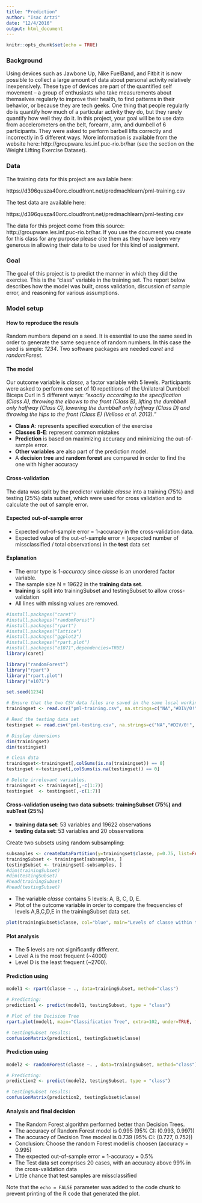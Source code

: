 ```yaml
---
title: "Prediction"
author: "Isac Artzi"
date: "12/4/2016"
output: html_document
---
```


```r
knitr::opts_chunk$set(echo = TRUE)
```

### Background

Using devices such as Jawbone Up, Nike FuelBand, and Fitbit it is now possible to collect a large amount of data about personal activity relatively inexpensively. These type of devices are part of the quantified self movement – a group of enthusiasts who take measurements about themselves regularly to improve their health, to find patterns in their behavior, or because they are tech geeks. One thing that people regularly do is quantify how much of a particular activity they do, but they rarely quantify how well they do it. In this project, your goal will be to use data from accelerometers on the belt, forearm, arm, and dumbell of 6 participants. They were asked to perform barbell lifts correctly and incorrectly in 5 different ways. More information is available from the website here: http://groupware.les.inf.puc-rio.br/har (see the section on the Weight Lifting Exercise Dataset).

### Data

The training data for this project are available here:

https://d396qusza40orc.cloudfront.net/predmachlearn/pml-training.csv

The test data are available here:

https://d396qusza40orc.cloudfront.net/predmachlearn/pml-testing.csv

The data for this project come from this source: http://groupware.les.inf.puc-rio.br/har. If you use the document you create for this class for any purpose please cite them as they have been very generous in allowing their data to be used for this kind of assignment.

### Goal

The goal of this project is to predict the manner in which they did the exercise. This is the "class" variable in the training set. The report below describes how the model was built, cross validation, discussion of sample error, and reasoning for various assumptions.

### Model setup

#### How to reproduce the resuls

Random numbers depend on a seed. It is essential to use the same seed in order to generate the same sequence of random numbers. In this case the seed is simple: *1234*. Two software packages are needed *caret* and *randomForest*.

#### The model

Our outcome variable is *classe*, a factor variable with 5 levels. Participants were asked to perform one set of 10 repetitions of the Unilateral Dumbbell Biceps Curl in 5 different ways:
*“exactly according to the specification (Class A), throwing the elbows to the front (Class B), lifting the dumbbell only halfway (Class C), lowering the dumbbell only halfway (Class D) and throwing the hips to the front (Class E) (Velloso et al. 2013)."*

* **Class A**: represents specified execution of the exercise
* **Classes B-E**: represent common mistakes
* **Prediction** is based on maximizing accuracy and minimizing the out-of-sample error. 
* **Other variables** are also part of the prediction model.
* A **decision tree** and **random forest** are compared in order to find the one with higher accuracy  

#### Cross-validation

The data was split by the predictor variable *classe* into a training (75%) and testing (25%) data subset, which were used for cross validation and to calculate the out of sample error. 

#### Expected out-of-sample error

* Expected out-of-sample error = 1-accuracy in the cross-validation data. 
* Expected value of the out-of-sample error = (expected number of missclassified / total observations) in the **test** data set

#### Explanation

* The error type is *1-accuracy* since *classe* is an unordered factor variable. 
* The sample size N = 19622 in the **training data set**. 
* **training** is split into trainingSubset and testingSubset to allow cross-validation
* All lines with missing values are removed.

```r
#install.packages("caret")
#install.packages("randomForest")
#install.packages("rpart")
#install.packages("lattice")
#install.packages("ggplot2")
#install.packages("rpart.plot")
#install.packages("e1071",dependencies=TRUE)
library(caret)
```

```r
library("randomForest") 
library("rpart")
library("rpart.plot")
library("e1071")

set.seed(1234)
```

```r
# Ensure that the two CSV data files are saved in the same local working directory
trainingset <- read.csv("pml-training.csv", na.strings=c("NA","#DIV/0!", ""))

# Read the testing data set 
testingset <- read.csv("pml-testing.csv", na.strings=c("NA","#DIV/0!", ""))

# Display dimensions
dim(trainingset)
dim(testingset)

# Clean data
trainingset<-trainingset[,colSums(is.na(trainingset)) == 0]
testingset <-testingset[,colSums(is.na(testingset)) == 0]

# Delete irrelevant variables.
trainingset <- trainingset[,-c(1:7)]
testingset  <- testingset[,-c(1:7)]
```

#### Cross-validation useing two data subsets: trainingSubset (75%) and subTest (25%)

* **training data set**: 53 variables and 19622 observations
* **testing data set**:  53 variables and 20 obsservations

Create two subsets using random subsampling:

```r
subsamples <- createDataPartition(y=trainingset$classe, p=0.75, list=FALSE)
trainingSubset <- trainingset[subsamples, ] 
testingSubset <- trainingset[-subsamples, ]
#dim(trainingSubset)
#dim(testingSubset)
#head(trainingSubset)
#head(testingSubset)
```

* The variable *classe* contains 5 levels: A, B, C, D, E. 
* Plot of the outcome variable in order to compare the frequencies of levels A,B,C,D,E in the trainingSubset data set.

```r
plot(trainingSubset$classe, col="blue", main="Levels of classe within the trainingSubset data set", xlab="classe levels", ylab="Frequency")
```

#### Plot analysis
* The 5 levels are not significantly different.
* Level A is the most frequent (~4000)
* Level D is the least frequent (~2700).

#### Prediction using <Decision Tree>

```r
model1 <- rpart(classe ~ ., data=trainingSubset, method="class")

# Predicting:
prediction1 <- predict(model1, testingSubset, type = "class")

# Plot of the Decision Tree
rpart.plot(model1, main="Classification Tree", extra=102, under=TRUE, faclen=0)
```

```r
# testingSubset results:
confusionMatrix(prediction1, testingSubset$classe)
```

#### Prediction using <Random Forest>
```r
model2 <- randomForest(classe ~. , data=trainingSubset, method="class")

# Predicting:
prediction2 <- predict(model2, testingSubset, type = "class")

# testingSubset results:
confusionMatrix(prediction2, testingSubset$classe)

```

#### Analysis and final decision

* The Random Forest algorithm performed better than Decision Trees.
* The accuracy of Random Forest model is 0.995 (95% CI: (0.993, 0.997))
* The accuracy of Decision Tree modeal is 0.739 (95% CI: (0.727, 0.752))
* Conclusion: Choose the random Forest model is choosen (accuracy = 0.995)
* The expected out-of-sample error = 1-accuracy = 0.5% 
* The Test data set comprises 20 cases, with an accuracy above 99% in the cross-validation data
* Little chance that test samples are missclassified


Note that the `echo = FALSE` parameter was added to the code chunk to prevent printing of the R code that generated the plot.
